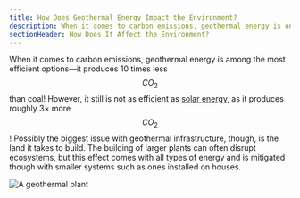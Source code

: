 ```yaml
---
title: How Does Geothermal Energy Impact the Environment?
description: When it comes to carbon emissions, geothermal energy is one of the most efficient options
sectionHeader: How Does It Affect the Environment?
---
```


When it comes to carbon emissions,
geothermal energy is among the most efficient options—it produces 10 times less $$CO_{2}$$ than coal!
However, it still is not as efficient as [solar energy](/solutions/solar/), as it produces roughly 3× more $$CO_{2}$$!
Possibly the biggest issue with geothermal infrastructure, though, is the land it takes to build.
The building of larger plants can often disrupt ecosystems,
but this effect comes with all types of energy
and is mitigated though with smaller systems such as ones installed on houses.

![A geothermal plant](/images/geothermal-enviormental.avif)
